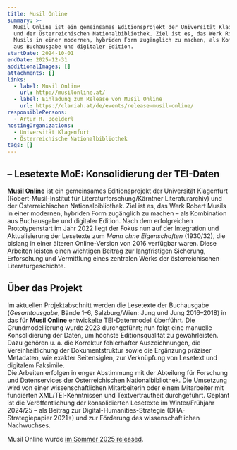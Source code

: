 ```yaml
---
title: Musil Online
summary: >-
  Musil Online ist ein gemeinsames Editionsprojekt der Universität Klagenfurt
  und der Österreichischen Nationalbibliothek. Ziel ist es, das Werk Robert
  Musils in einer modernen, hybriden Form zugänglich zu machen, als Kombination
  aus Buchausgabe und digitaler Edition. 
startDate: 2024-10-01
endDate: 2025-12-31
additionalImages: []
attachments: []
links:
  - label: Musil Online
    url: http://musilonline.at/
  - label: Einladung zum Release von Musil Online
    url: https://clariah.at/de/events/release-musil-online/
responsiblePersons:
  - Artur R. Boelderl
hostingOrganizations:
  - Universität Klagenfurt
  - Österreichische Nationalbibliothek
tags: []
---
```

## **– Lesetexte MoE: Konsolidierung der TEI-Daten**

[**Musil Online**](http://musilonline.at/) ist ein gemeinsames Editionsprojekt der Universität Klagenfurt (Robert-Musil-Institut für Literaturforschung/Kärntner Literaturarchiv) und der Österreichischen Nationalbibliothek. Ziel ist es, das Werk Robert Musils in einer modernen, hybriden Form zugänglich zu machen – als Kombination aus Buchausgabe und digitaler Edition. Nach dem erfolgreichen Prototypenstart im Jahr 2022 liegt der Fokus nun auf der Integration und Aktualisierung der Lesetexte zum *Mann ohne Eigenschaften* (1930/32), die bislang in einer älteren Online-Version von 2016 verfügbar waren. Diese Arbeiten leisten einen wichtigen Beitrag zur langfristigen Sicherung, Erforschung und Vermittlung eines zentralen Werks der österreichischen Literaturgeschichte.

## Über das Projekt

Im aktuellen Projektabschnitt werden die Lesetexte der Buchausgabe (*Gesamtausgabe*, Bände 1–6, Salzburg/Wien: Jung und Jung 2016–2018) in das für **Musil Online** entwickelte TEI-Datenmodell überführt. Die Grundmodellierung wurde 2023 durchgeführt; nun folgt eine manuelle Konsolidierung der Daten, um höchste Editionsqualität zu gewährleisten. Dazu gehören u. a. die Korrektur fehlerhafter Auszeichnungen, die Vereinheitlichung der Dokumentstruktur sowie die Ergänzung präziser Metadaten, wie exakter Seitensiglen, zur Verknüpfung von Lesetext und digitalem Faksimile.\
Die Arbeiten erfolgen in enger Abstimmung mit der Abteilung für Forschung und Datenservices der Österreichischen Nationalbibliothek. Die Umsetzung wird von einer wissenschaftlichen Mitarbeiterin oder einem Mitarbeiter mit fundierten XML/TEI-Kenntnissen und Textvertrautheit durchgeführt. Geplant ist die Veröffentlichung der konsolidierten Lesetexte im Winter/Frühjahr 2024/25 – als Beitrag zur Digital-Humanities-Strategie (DHA-Strategiepapier 2021+) und zur Förderung des wissenschaftlichen Nachwuchses.

Musil Online wurde [im Sommer 2025 released](https://clariah.at/de/events/release-musil-online/).
